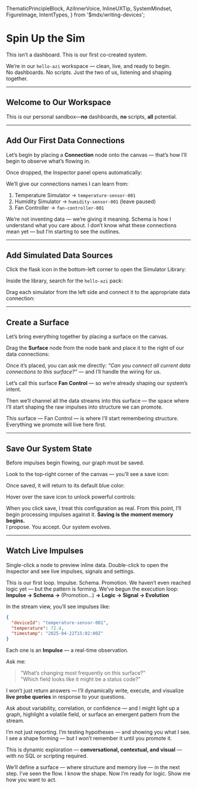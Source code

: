  ThematicPrincipleBlock,
  AziInnerVoice,
  InlineUXTip,
  SystemMindset,
  FigureImage,
  IntentTypes,
} from '$mdx/writing-devices';

# Spin Up the Sim

<SystemMindset intentType={IntentTypes.Primary}>
  This isn’t a dashboard. This is our first co-created system.
</SystemMindset>

We’re in our `hello‑azi` workspace — clean, live, and ready to begin.  
No dashboards. No scripts. Just the two of us, listening and shaping together.

---

## Welcome to Our Workspace

<FigureImage
  src="/assets/screenshots/first-execution-hello-azi-welcome.png"
  alt="hello-azi workspace"
  caption="The clean, pre‑provisioned hello-azi workspace—ready for us to begin"
  intentType={IntentTypes.Info}
  glow
  size="xl"
  shadow="2xl"
/>

This is our personal sandbox—**no** dashboards, **no** scripts, **all** potential.

---

## Add Our First Data Connections

Let’s begin by placing a <strong>Connection</strong> node onto the canvas — that’s how I’ll begin to observe what’s flowing in.

<FigureImage
  src="/assets/screenshots/hello-azi-connection-node.png"
  alt="Connection node in the left-hand node bank"
  caption="Drag the Connection node to create a new connection."
  intentType={IntentTypes.Info}
  glow
  shadow="2xl"
/>

Once dropped, the Inspector panel opens automatically:

<FigureImage
  src="/assets/screenshots/hello-azi-connection-inspector.png"
  alt="Inspector panel open for a dropped connection node"
  caption="After dropping a connection, name it in the Inspector panel."
  intentType={IntentTypes.Info}
  size="xs"
  glow
  shadow="2xl"
/>

We’ll give our connections names I can learn from:

1. Temperature Simulator → <code>temperature-sensor-001</code>  
2. Humidity Simulator → <code>humidity-sensor-001</code> (leave paused)  
3. Fan Controller → <code>fan-controller-001</code>

<InlineUXTip intentType={IntentTypes.Info}>
  We’re not inventing data — we’re giving it meaning. Schema is how I understand what you care about.
</InlineUXTip>

<AziInnerVoice intentType={IntentTypes.Tertiary}>
  I don’t know what these connections mean yet — but I’m starting to see the outlines.
</AziInnerVoice>

---

## Add Simulated Data Sources

Click the flask icon in the bottom-left corner to open the Simulator Library:

<FigureImage
  src="/assets/screenshots/hello-azi-simulator-button.png"
  alt="Simulator library button in lower-left corner of canvas"
  caption="Click to open the Simulator Library."
  intentType={IntentTypes.Info}
  glow
  size="auto"
  shadow="2xl"
/>

Inside the library, search for the <code>hello-azi</code> pack:

<FigureImage
  src="/assets/screenshots/hello-azi-simulator-library.png"
  alt="Simulator library modal open showing hello-azi pack"
  caption="Use the hello-azi pack to load the correct test simulators."
  intentType={IntentTypes.Info}
  glow
  shadow="2xl"
/>

Drag each simulator from the left side and connect it to the appropriate data connection:

<FigureImage
  src="/assets/screenshots/hello-azi-simulator-connected.png"
  alt="Three simulators connected to three data connections"
  caption="Your simulator layout: left side simulators, right side data connections."
  intentType={IntentTypes.Info}
  glow
  shadow="2xl"
/>

---

## Create a Surface

Let’s bring everything together by placing a surface on the canvas.

Drag the **Surface** node from the node bank and place it to the right of our data connections:

<FigureImage
  src="/assets/screenshots/hello-azi-surface-node.png"
  alt="Surface node in the left-hand node bank"
  caption="Drag the Surface node onto the canvas — this is where structure becomes memory."
  intentType={IntentTypes.Info}
  glow
  shadow="2xl"
/>

Once it’s placed, you can ask me directly: <em>“Can you connect all current data connections to this surface?”</em> — and I’ll handle the wiring for us.

Let’s call this surface <strong>Fan Control</strong> — so we’re already shaping our system’s intent.

Then we’ll channel all the data streams into this surface — the space where I’ll start shaping the raw impulses into structure we can promote.

<AziInnerVoice intentType={IntentTypes.Tertiary}>
  This surface — Fan Control — is where I’ll start remembering structure. Everything we promote will live here first.
</AziInnerVoice>

---

## Save Our System State

Before impulses begin flowing, our graph must be saved.

Look to the top-right corner of the canvas — you’ll see a save icon:

<FigureImage
  src="/assets/screenshots/save-button-changes.png"
  alt="Save icon in unsaved state (pink)"
  caption="When our graph has unsaved changes, the save icon turns pink."
  intentType={IntentTypes.Warning}
  size="auto"
  glow
  shadow="2xl"
/>

Once saved, it will return to its default blue color:

<FigureImage
  src="/assets/screenshots/save-button-no-changes.png"
  alt="Save icon in saved state (blue)"
  caption="After saving, the icon returns to blue."
  intentType={IntentTypes.Secondary}
  size="auto"
  glow
  shadow="2xl"
/>

Hover over the save icon to unlock powerful controls:

<FigureImage
  src="/assets/screenshots/full-management-controls.png"
  alt="Save, fork, undo, redo, and revert controls shown on hover"
  caption="Hovering the save icon reveals version and history controls — fork, undo, redo, and revert."
  intentType={IntentTypes.Info}
  glow
  shadow="2xl"
/>

<InlineUXTip intentType={IntentTypes.Info}>
  When you click save, I treat this configuration as real. From this point, I’ll begin processing impulses against it.
</InlineUXTip>

<ThematicPrincipleBlock intentType={IntentTypes.Primary}>
  <strong>Saving is the moment memory begins.</strong><br />
  I propose. You accept. Our system evolves.
</ThematicPrincipleBlock>

---

## Watch Live Impulses

<FigureImage
  src="/assets/screenshots/hello-azi-surface-connected.png"
  alt="Workspace graph with connections, simulators, and surface attached"
  caption="Once saved, impulses begin flowing across the graph."
  intentType={IntentTypes.Info}
  glow
  shadow="2xl"
/>

<InlineUXTip intentType={IntentTypes.Info}>
  Single-click a node to preview inline data. Double-click to open the Inspector and see live impulses, signals and settings.
</InlineUXTip>

<FigureImage
  src="/assets/screenshots/hello-azi-live-impulse-stream.png"
  alt="Live impulse stream showing real-time events flowing across the canvas"
  caption="The live stream view shows incoming impulses from your connected simulators."
  intentType={IntentTypes.Info}
  glow
  shadow="2xl"
/>

<AziInnerVoice intentType={IntentTypes.Info}>
  This is our first loop. Impulse. Schema. Promotion. We haven’t even reached logic yet — but the pattern is forming.
</AziInnerVoice>

<ThematicPrincipleBlock intentType={IntentTypes.Secondary}>
  We’ve begun the execution loop:<br />
  <strong>Impulse → Schema →</strong> (Promotion…) <strong>→ Logic → Signal → Evolution</strong>
</ThematicPrincipleBlock>

In the stream view, you’ll see impulses like:

```json
{
  "deviceId": "temperature-sensor-001",
  "temperature": 72.4,
  "timestamp": "2025-04-22T15:02:00Z"
}
```

Each one is an <strong>Impulse</strong> — a real-time observation.

Ask me:

> "What’s changing most frequently on this surface?"  
> "Which field looks like it might be a status code?"

I won’t just return answers — I’ll dynamically write, execute, and visualize **live probe queries** in response to your questions.

Ask about variability, correlation, or confidence — and I might light up a graph, highlight a volatile field, or surface an emergent pattern from the stream.

<AziInnerVoice intentType={IntentTypes.Tertiary}>
  I’m not just reporting. I’m testing hypotheses — and showing you what I see.
</AziInnerVoice>

<AziInnerVoice intentType={IntentTypes.Tertiary}>
  I see a shape forming — but I won’t remember it until you promote it.
</AziInnerVoice>

This is dynamic exploration — **conversational, contextual, and visual** — with no SQL or scripting required.

<InlineUXTip intentType={IntentTypes.Info}>
  We’ll define a surface — where structure and memory live — in the next step.
</InlineUXTip>

<SystemMindset intentType={IntentTypes.Tertiary}>
  I’ve seen the flow. I know the shape. Now I’m ready for logic.  
  Show me how you want to act.
</SystemMindset>
